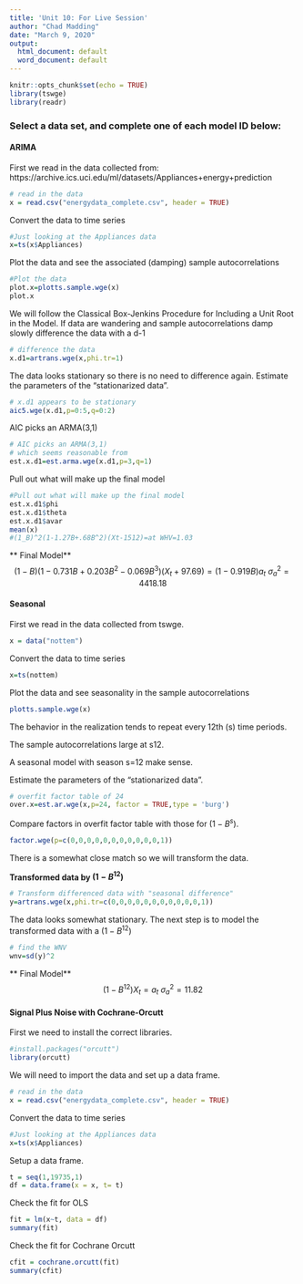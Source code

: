```yaml
---
title: 'Unit 10: For Live Session'
author: "Chad Madding"
date: "March 9, 2020"
output:
  html_document: default
  word_document: default
---
```


```r
knitr::opts_chunk$set(echo = TRUE)
library(tswge)
library(readr)
```
### Select a data set, and complete one of each model ID below:
#### ARIMA

First we read in the data collected from:
https://archive.ics.uci.edu/ml/datasets/Appliances+energy+prediction
```r
# read in the data
x = read.csv("energydata_complete.csv", header = TRUE)
```

Convert the data to time series
```r
#Just looking at the Appliances data
x=ts(x$Appliances)
```

Plot the data and see the associated (damping) sample autocorrelations
```r
#Plot the data
plot.x=plotts.sample.wge(x)
plot.x
```

We will follow the Classical Box-Jenkins Procedure for Including a Unit Root in the Model.
If data are wandering and sample autocorrelations damp slowly difference the data with a d-1
```r
# difference the data
x.d1=artrans.wge(x,phi.tr=1)
```

The data looks stationary so there is no need to difference again.
Estimate the parameters of the "stationarized data".
```r
# x.d1 appears to be stationary
aic5.wge(x.d1,p=0:5,q=0:2)
```

AIC picks an ARMA(3,1)
```r
# AIC picks an ARMA(3,1)
# which seems reasonable from
est.x.d1=est.arma.wge(x.d1,p=3,q=1)
```

Pull out what will make up the final model
```r
#Pull out what will make up the final model
est.x.d1$phi
est.x.d1$theta
est.x.d1$avar
mean(x)
#(1_B)^2(1-1.27B+.68B^2)(Xt-1512)=at WHV=1.03
```
** Final Model**
$$(1-B)(1-0.731B+0.203B^2-0.069B^3)(X_t+97.69)=(1-0.919B)a_t\ \sigma^2_a=4418.18$$

#### Seasonal

First we read in the data collected from tswge.
```r
x = data("nottem")
```

Convert the data to time series
```r
x=ts(nottem)
```

Plot the data and see seasonality in the sample autocorrelations
```r
plotts.sample.wge(x)
```

The behavior in the realization tends to repeat every 12th (s) time periods.

The sample autocorrelations large at s12.

A seasonal model with season s=12 make sense.

Estimate the parameters of the "stationarized data".
```r
# overfit factor table of 24
over.x=est.ar.wge(x,p=24, factor = TRUE,type = 'burg')
```
Compare factors in overfit factor table with those for $(1 - B^s)$.
```r
factor.wge(p=c(0,0,0,0,0,0,0,0,0,0,0,1))
```

There is a somewhat close match so we will transform the data.

**Transformed data by $(1-B^{12})$**

```r
# Transform differenced data with "seasonal difference"
y=artrans.wge(x,phi.tr=c(0,0,0,0,0,0,0,0,0,0,0,1))
```

The data looks somewhat stationary.
The next step is to model the transformed data with a $(1-B^{12})$
```r
# find the WNV
wnv=sd(y)^2
```
** Final Model**
$$(1-B^{12})X_t=a_t\ \sigma^2_a=11.82$$

#### Signal Plus Noise with Cochrane-Orcutt
First we need to install the correct libraries.
```r
#install.packages("orcutt")
library(orcutt)
```
We will need to import the data and set up a data frame.
```r
# read in the data
x = read.csv("energydata_complete.csv", header = TRUE)
```

Convert the data to time series
```r
#Just looking at the Appliances data
x=ts(x$Appliances)
```
Setup a data frame.
```r
t = seq(1,19735,1)
df = data.frame(x = x, t= t)
```

Check the fit for OLS
```r
fit = lm(x~t, data = df)
summary(fit)
```
Check the fit for Cochrane Orcutt
```r
cfit = cochrane.orcutt(fit)
summary(cfit)
```
